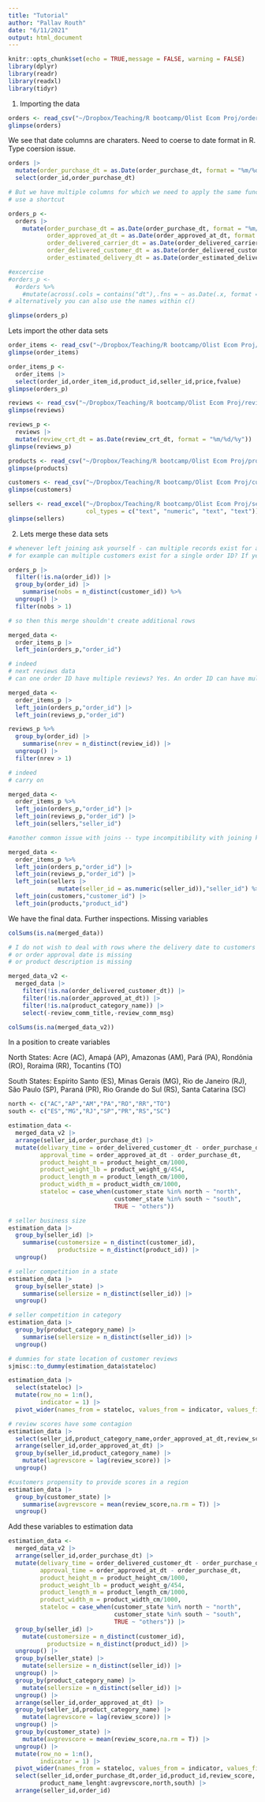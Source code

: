 ```yaml
---
title: "Tutorial"
author: "Pallav Routh"
date: "6/11/2021"
output: html_document
---
```


```r
knitr::opts_chunk$set(echo = TRUE,message = FALSE, warning = FALSE)
library(dplyr)
library(readr)
library(readxl)
library(tidyr)
```

1. Importing the data

```r
orders <- read_csv("~/Dropbox/Teaching/R bootcamp/Olist Ecom Proj/orders.csv")
glimpse(orders)
```

We see that date columns are charaters. Need to coerse to date format in R. Type coersion issue.

```r
orders |> 
  mutate(order_purchase_dt = as.Date(order_purchase_dt, format = "%m/%d/%y")) %>%
  select(order_id,order_purchase_dt)

# But we have multiple columns for which we need to apply the same function
# use a shortcut

orders_p <-
  orders |> 
    mutate(order_purchase_dt = as.Date(order_purchase_dt, format = "%m/%d/%y"),
           order_approved_at_dt = as.Date(order_approved_at_dt, format = "%m/%d/%y"),
           order_delivered_carrier_dt = as.Date(order_delivered_carrier_dt, format = "%m/%d/%y"),
           order_delivered_customer_dt = as.Date(order_delivered_customer_dt, format = "%m/%d/%y"),
           order_estimated_delivery_dt = as.Date(order_estimated_delivery_dt, format = "%m/%d/%y"))

#excercise
#orders_p <-
  #orders %>%
    #mutate(across(.cols = contains("dt"),.fns = ~ as.Date(.x, format = "%m/%d/%y"))) 
# alternatively you can also use the names within c()

glimpse(orders_p)
```


Lets import the other data sets

```r
order_items <- read_csv("~/Dropbox/Teaching/R bootcamp/Olist Ecom Proj/order_item.csv")
glimpse(order_items)

order_items_p <-
  order_items |> 
  select(order_id,order_item_id,product_id,seller_id,price,fvalue)
glimpse(orders_p)

reviews <- read_csv("~/Dropbox/Teaching/R bootcamp/Olist Ecom Proj/reviews.csv")
glimpse(reviews)

reviews_p <-
  reviews |> 
  mutate(review_crt_dt = as.Date(review_crt_dt, format = "%m/%d/%y"))
glimpse(reviews_p)

products <- read_csv("~/Dropbox/Teaching/R bootcamp/Olist Ecom Proj/products.csv")
glimpse(products)

customers <- read_csv("~/Dropbox/Teaching/R bootcamp/Olist Ecom Proj/customers.csv")
glimpse(customers)

sellers <- read_excel("~/Dropbox/Teaching/R bootcamp/Olist Ecom Proj/sellers.xlsx",
                      col_types = c("text", "numeric", "text", "text"))
glimpse(sellers)
```


2. Lets merge these data sets

```r
# whenever left joining ask yourself - can multiple records exist for a single value of the key in the RHS data -- inspect. Typically check for any unique identifier type variable
# for example can multiple customers exist for a single order ID? If yes, then the total number of rows after you join should go up. But this is likely false

orders_p |> 
  filter(!is.na(order_id)) |> 
  group_by(order_id) |> 
    summarise(nobs = n_distinct(customer_id)) %>%
  ungroup() |> 
  filter(nobs > 1)

# so then this merge shouldn't create additional rows

merged_data <-
  order_items_p |> 
  left_join(orders_p,"order_id")

# indeed
# next reviews data 
# can one order ID have multiple reviews? Yes. An order ID can have multiple items. Each item will have one review ID

merged_data <-
  order_items_p |> 
  left_join(orders_p,"order_id") |> 
  left_join(reviews_p,"order_id") 

reviews_p %>%
  group_by(order_id) |> 
    summarise(nrev = n_distinct(review_id)) |> 
  ungroup() |> 
  filter(nrev > 1)

# indeed
# carry on

merged_data <-
  order_items_p %>%
  left_join(orders_p,"order_id") |> 
  left_join(reviews_p,"order_id") |> 
  left_join(sellers,"seller_id")

#another common issue with joins -- type incompitibility with joining keys -- see msg and adjust

merged_data <-
  order_items_p %>%
  left_join(orders_p,"order_id") |> 
  left_join(reviews_p,"order_id") |> 
  left_join(sellers |> 
              mutate(seller_id = as.numeric(seller_id)),"seller_id") %>%
  left_join(customers,"customer_id") |> 
  left_join(products,"product_id")
```


We have the final data. Further inspections.
Missing variables

```r
colSums(is.na(merged_data))

# I do not wish to deal with rows where the delivery date to customers are missing
# or order approval date is missing
# or product description is missing

merged_data_v2 <-
  merged_data |> 
    filter(!is.na(order_delivered_customer_dt)) |> 
    filter(!is.na(order_approved_at_dt)) |> 
    filter(!is.na(product_category_name)) |> 
    select(-review_comm_title,-review_comm_msg)

colSums(is.na(merged_data_v2))
```


In a position to create variables

North States: Acre (AC), Amapá (AP), Amazonas (AM), Pará (PA), Rondônia (RO), Roraima (RR), Tocantins (TO)

South States: Espírito Santo (ES), Minas Gerais (MG), Rio de Janeiro (RJ), São Paulo (SP), Paraná (PR), Rio Grande do Sul (RS), Santa Catarina (SC)

```r
north <- c("AC","AP","AM","PA","RO","RR","TO")
south <- c("ES","MG","RJ","SP","PR","RS","SC")

estimation_data <-
  merged_data_v2 |> 
  arrange(seller_id,order_purchase_dt) |> 
  mutate(delivary_time = order_delivered_customer_dt - order_purchase_dt,
         approval_time = order_approved_at_dt - order_purchase_dt,
         product_height_m = product_height_cm/1000,
         product_weight_lb = product_weight_g/454,
         product_length_m = product_length_cm/1000,
         product_width_m = product_width_cm/1000,
         stateloc = case_when(customer_state %in% north ~ "north",
                              customer_state %in% south ~ "south",
                              TRUE ~ "others")) 

# seller business size
estimation_data |> 
  group_by(seller_id) |> 
    summarise(customersize = n_distinct(customer_id),
              productsize = n_distinct(product_id)) |> 
  ungroup()

# seller competition in a state
estimation_data |> 
  group_by(seller_state) |> 
    summarise(sellersize = n_distinct(seller_id)) |> 
  ungroup()

# seller competition in category
estimation_data |> 
  group_by(product_category_name) |> 
    summarise(sellersize = n_distinct(seller_id)) |> 
  ungroup()

# dummies for state location of customer reviews
sjmisc::to_dummy(estimation_data$stateloc)

estimation_data |> 
  select(stateloc) |> 
  mutate(row_no = 1:n(),
         indicator = 1) |> 
  pivot_wider(names_from = stateloc, values_from = indicator, values_fill = 0)

# review scores have some contagion
estimation_data |> 
  select(seller_id,product_category_name,order_approved_at_dt,review_score) |> 
  arrange(seller_id,order_approved_at_dt) |> 
  group_by(seller_id,product_category_name) |>
    mutate(lagrevscore = lag(review_score)) |> 
  ungroup()

#customers propensity to provide scores in a region
estimation_data |>
  group_by(customer_state) |> 
    summarise(avgrevscore = mean(review_score,na.rm = T)) |> 
  ungroup()
```

Add these variables to estimation data

```r
estimation_data <-
  merged_data_v2 |> 
  arrange(seller_id,order_purchase_dt) |> 
  mutate(delivary_time = order_delivered_customer_dt - order_purchase_dt,
         approval_time = order_approved_at_dt - order_purchase_dt,
         product_height_m = product_height_cm/1000,
         product_weight_lb = product_weight_g/454,
         product_length_m = product_length_cm/1000,
         product_width_m = product_width_cm/1000,
         stateloc = case_when(customer_state %in% north ~ "north",
                              customer_state %in% south ~ "south",
                              TRUE ~ "others")) |> 
  group_by(seller_id) |> 
    mutate(customersize = n_distinct(customer_id),
           productsize = n_distinct(product_id)) |> 
  ungroup() |> 
  group_by(seller_state) |> 
    mutate(sellersize = n_distinct(seller_id)) |> 
  ungroup() |> 
  group_by(product_category_name) |> 
    mutate(sellersize = n_distinct(seller_id)) |> 
  ungroup() |> 
  arrange(seller_id,order_approved_at_dt) |> 
  group_by(seller_id,product_category_name) |>
    mutate(lagrevscore = lag(review_score)) |> 
  ungroup() |> 
  group_by(customer_state) |> 
    mutate(avgrevscore = mean(review_score,na.rm = T)) |> 
  ungroup() |> 
  mutate(row_no = 1:n(),
         indicator = 1) |> 
  pivot_wider(names_from = stateloc, values_from = indicator, values_fill = 0) |> 
  select(seller_id,order_purchase_dt,order_id,product_id,review_score,
         product_name_lenght:avgrevscore,north,south) |> 
  arrange(seller_id,order_id)

```

